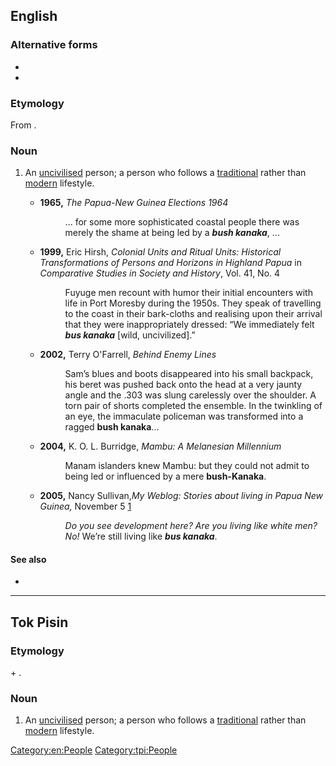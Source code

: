 {{also|buskanaka}}
==English==

===Alternative forms===
* {{l|en|bush kanaka}}
* {{l|en|bush-Kanaka}}

===Etymology===
From {{bor|en|tpi|bus kanaka}}.

===Noun===
{{en-noun|head=bus kanaka}}

# {{lb|en|Papua New Guinea}} An [[uncivilised]] person; a person who follows a [[traditional]] rather than [[modern]] lifestyle.
#* '''1965,''' ''The Papua-New Guinea Elections 1964''
#*: ... for some more sophisticated coastal people there was merely the shame at being led by a '''''bush kanaka''''', ...
#* '''1999,''' Eric Hirsh, ''Colonial Units and Ritual Units: Historical Transformations of Persons and Horizons in Highland Papua'' in ''Comparative Studies in Society and History'', Vol. 41, No. 4
#*: Fuyuge men recount with humor their initial encounters with life in Port Moresby during the 1950s. They speak of travelling to the coast in their bark-cloths and realising upon their arrival that they were inappropriately dressed: “We immediately felt '''''bus kanaka''''' [wild, uncivilized].”
#* '''2002,''' Terry O'Farrell, ''Behind Enemy Lines''
#*: Sam’s blues and boots disappeared into his small backpack, his beret was pushed back onto the head at a very jaunty angle and the .303 was slung carelessly over the shoulder. A torn pair of shorts completed the ensemble. In the twinkling of an eye, the immaculate policeman was transformed into a ragged '''bush kanaka'''...
#* '''2004,''' K. O. L. Burridge, ''Mambu: A Melanesian Millennium''
#*: Manam islanders knew Mambu: but they could not admit to being led or influenced by a mere '''bush-Kanaka'''.
#* '''2005,''' Nancy Sullivan,''My Weblog: Stories about living in Papua New Guinea,'' November 5 [http://nancysullivan.typepad.com/my_weblog/2005/11/11_win_nasin.html]
#*: ''Do you see development here? Are you living like white men? No!'' We’re still living like '''''bus kanaka'''''.

====See also====
* {{l|en|bushman}}

[[Category:en:People]]

----

==Tok Pisin==

===Etymology===
{{m|tpi|bus}} + {{m|tpi|kanaka}}.

===Noun===
{{head|tpi|noun|head=[[bus]] [[kanaka]]}}

# An [[uncivilised]] person; a person who follows a [[traditional]] rather than [[modern]] lifestyle.

[[Category:tpi:People]]